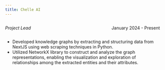 ```yaml
---
title: Chelle AI
---
```


::: {style="overflow: hidden;"}
::: {style="float: left;"}
*Project Lead*
:::

::: {style="float: right;"}
January 2024 - Present
:::
:::

-   Developed knowledge graphs by extracting and structuring data from NextJS using web scraping techniques in Python.
-   Utilized NetworkX library to construct and analyze the graph representations, enabling the visualization and exploration of relationships among the extracted entities and their attributes.
